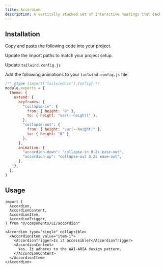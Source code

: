 ```yaml
---
title: Accordion
description: A vertically stacked set of interactive headings that each reveal a section of content.
---
```


<ComponentPreview />

## Installation

<ComponentInstall>

<Fragment slot="manual">

<Steps>

<Step>Copy and paste the following code into your project.</Step>

<ComponentSource name="accordion" />

<Step>Update the import paths to match your project setup.</Step>

<Step>Update `tailwind.config.js`</Step>

Add the following animations to your `tailwind.config.js` file:

```js title="tailwind.config.js" {5-18}
/** @type {import('tailwindcss').Config} */
module.exports = {
  theme: {
    extend: {
      keyframes: {
        "collapse-in": {
          from: { height: "0" },
          to: { height: "var(--height)" },
        },
        "collapse-out": {
          from: { height: "var(--height)" },
          to: { height: "0" },
        },
      },
      animation: {
        "accordion-down": "collapse-in 0.2s ease-out",
        "accordion-up": "collapse-out 0.2s ease-out",
      },
    },
  },
}
```

</Steps>

</Fragment>

</ComponentInstall>

## Usage

```tsx
import {
  Accordion,
  AccordionContent,
  AccordionItem,
  AccordionTrigger,
} from "@/components/ui/accordion"
```

```tsx
<Accordion type="single" collapsible>
  <AccordionItem value="item-1">
    <AccordionTrigger>Is it accessible?</AccordionTrigger>
    <AccordionContent>
      Yes. It adheres to the WAI-ARIA design pattern.
    </AccordionContent>
  </AccordionItem>
</Accordion>
```
